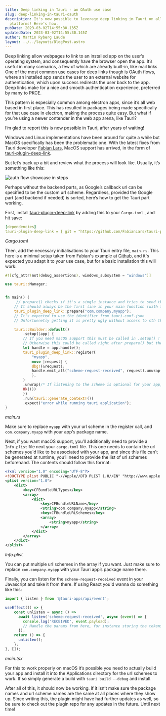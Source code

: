 ```yaml
---
title: Deep linking in Tauri - an OAuth use case
slug: deep-linking-in-tauri-oauth
description: It's now possible to leverage deep linking in Tauri on all
  platforms! Here's how.
pubDate: 2023-03-02T14:55:30.135Z
updatedDate: 2023-03-02T14:55:30.145Z
author: Martin Ryberg Laude
layout: ../../layouts/BlogPost.astro
---
```

Deep linking allow webpages to link to an installed app on the user’s operating system, and consequently have the browser open the app. It’s useful in many scenarios, a few of which are already built-in, like mail links. One of the most common use cases for deep links though is OAuth flows, where an installed app sends the user to an external website for authentication, which upon success redirects the user back to the app. Deep links make for a nice and smooth authentication experience, preferred by many to PKCE.

This pattern is especially common among electron apps, since it’s all web based in first place. This has resulted in packages being made specifically for that use case in electron, making the process quite easy. But what if you’re using a newer contender in the web app arena, like Tauri?

I’m glad to report this is now possible in Tauri, after years of waiting!

Windows and Linux implementations have been around for quite a while but MacOS specifically has been the problematic one. With the latest fixes from Tauri developer [Fabian Lars](https://github.com/FabianLars), MacOS support has arrived, in the form of [tauri-plugin-deep-link](https://github.com/FabianLars/tauri-plugin-deep-link).

But let’s back up a bit and review what the process will look like. Usually, it’s something like this:

![auth flow showcase in steps](/images/uploads/tauri_auth_flow.webp "Auth flow")

Perhaps without the backend parts, as Google’s callback url can be specified to be the custom url scheme. Regardless, provided the Google part (and backend if needed) is sorted, here’s how to get the Tauri part working.

First, install [tauri-plugin-deep-link](https://github.com/FabianLars/tauri-plugin-deep-link) by adding this to your `Cargo.toml` , and hit save:

```yaml
[dependencies]
tauri-plugin-deep-link = { git = "https://github.com/FabianLars/tauri-plugin-deep-link", branch = "main" }
```
*Cargo.toml*

Then, add the necessary initialisations to your Tauri entry file, `main.rs`. This here is a minimal setup taken from Fabian's example at [Github](https://github.com/FabianLars/tauri-plugin-deep-link/tree/main/example), and it's expected you adapt it to your use case, but for a basic installation this will work:

```rust
#![cfg_attr(not(debug_assertions), windows_subsystem = "windows")]

use tauri::Manager;


fn main() {
     // prepare() checks if it's a single instance and tries to send the args otherwise.
    // It should always be the first line in your main function (with the exception of loggers or similar)
    tauri_plugin_deep_link::prepare("com.company.myapp");
    // It's expected to use the identifier from tauri.conf.json
    // Unfortuenetly getting it is pretty ugly without access to sth that implements `Manager`.

    tauri::Builder::default()
        .setup(|app| {
        // If you need macOS support this must be called in .setup() !
        // Otherwise this could be called right after prepare() but then you don't have access to tauri APIs
        let handle = app.handle();
        tauri_plugin_deep_link::register(
            "myapp",
            move |request| {
            dbg!(&request);
            handle.emit_all("scheme-request-received", request).unwrap();
            },
        )
        .unwrap(/* If listening to the scheme is optional for your app, you don't want to unwrap here. */);
        Ok(())
        })
        .run(tauri::generate_context!())
        .expect("error while running tauri application");
}
```
*main.rs*

Make sure to replace `myapp` with your url scheme in the register call, and `com.company.myapp` with your app's package name.

Next, if you want macOS support, you’ll additionally need to provide a `Info.plist` file next your `cargo.toml` file. This one needs to contain the url schemes you'd like to be associated with your app, and since this file can't be generated at runtime, you’ll need to provide the list of url schemes beforehand. The contents should follow this format:

```xml
<?xml version="1.0" encoding="UTF-8"?>
<!DOCTYPE plist PUBLIC "-//Apple//DTD PLIST 1.0//EN" "http://www.apple.com/DTDs/PropertyList-1.0.dtd">
<plist version="1.0">
    <dict>
        <key>CFBundleURLTypes</key>
        <array>
            <dict>
                <key>CFBundleURLName</key>
                <string>com.company.myapp</string>
                <key>CFBundleURLSchemes</key>
                <array>
                    <string>myapp</string>
                </array>
            </dict>
        </array>
    </dict>
</plist>
```
*Info.plist*

You can put multiple url schemes in the array if you want. Just make sure to replace `com.company.myapp` with your Tauri app’s package name there.

Finally, you can listen for the `scheme-request-received` event in your Javascript and take it from there. If using React you'd wanna do something like this:

```typescript
import { listen } from '@tauri-apps/api/event';

useEffect(() => {
    const unlisten = async () =>
      await listen('scheme-request-received', async (event) => {
        console.log('RECEIVED', event.payload);
        // Handle the params from here, for instance storing the tokens
      });
    return () => {
      unlisten();
    };
}, []);
```
*main.tsx*

For this to work properly on macOS it’s possible you need to actually build your app and install it into the Applications directory for the url schemes to work. If so simply generate a build with `tauri build --debug` and install.

After all of this, it should now be working. If it isn’t make sure the package names and url scheme names are the same at all places where they show up. Since writing this, the plugin might have had further updates as well, so be sure to check out the plugin repo for any updates in the future. Until next time!